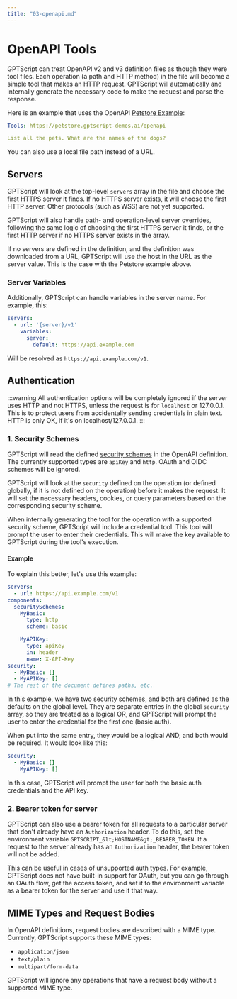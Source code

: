 ```yaml
---
title: "03-openapi.md"
---
```


# OpenAPI Tools

GPTScript can treat OpenAPI v2 and v3 definition files as though they were tool files.
Each operation (a path and HTTP method) in the file will become a simple tool that makes an HTTP request.
GPTScript will automatically and internally generate the necessary code to make the request and parse the response.

Here is an example that uses the OpenAPI [Petstore Example](https://github.com/OAI/OpenAPI-Specification/blob/main/examples/v3.0/petstore.yaml):

```yaml
Tools: https://petstore.gptscript-demos.ai/openapi

List all the pets. What are the names of the dogs?
```

You can also use a local file path instead of a URL.

## Servers

GPTScript will look at the top-level `servers` array in the file and choose the first HTTPS server it finds.
If no HTTPS server exists, it will choose the first HTTP server. Other protocols (such as WSS) are not yet supported.

GPTScript will also handle path- and operation-level server overrides, following the same logic of choosing the first HTTPS server it finds,
or the first HTTP server if no HTTPS server exists in the array.

If no servers are defined in the definition, and the definition was downloaded from a URL, GPTScript will use the host
in the URL as the server value. This is the case with the Petstore example above.

### Server Variables

Additionally, GPTScript can handle variables in the server name. For example, this:

```yaml
servers:
  - url: '{server}/v1'
    variables:
      server:
        default: https://api.example.com
```

Will be resolved as `https://api.example.com/v1`.

## Authentication

:::warning
All authentication options will be completely ignored if the server uses HTTP and not HTTPS, unless the request is for `localhost` or 127.0.0.1.
This is to protect users from accidentally sending credentials in plain text.
HTTP is only OK, if it's on localhost/127.0.0.1.
:::

### 1. Security Schemes

GPTScript will read the defined [security schemes](https://swagger.io/docs/specification/authentication/) in the OpenAPI definition. The currently supported types are `apiKey` and `http`.
OAuth and OIDC schemes will be ignored.

GPTScript will look at the `security` defined on the operation (or defined globally, if it is not defined on the operation) before it makes the request.
It will set the necessary headers, cookies, or query parameters based on the corresponding security scheme.

When internally generating the tool for the operation with a supported security scheme, GPTScript will include a credential tool.
This tool will prompt the user to enter their credentials. This will make the key available to GPTScript during the tool's execution.

#### Example

To explain this better, let's use this example:

```yaml
servers:
  - url: https://api.example.com/v1
components:
  securitySchemes:
    MyBasic:
      type: http
      scheme: basic

    MyAPIKey:
      type: apiKey
      in: header
      name: X-API-Key
security:
  - MyBasic: []
  - MyAPIKey: []
# The rest of the document defines paths, etc.
```

In this example, we have two security schemes, and both are defined as the defaults on the global level.
They are separate entries in the global `security` array, so they are treated as a logical OR, and GPTScript will prompt
the user to enter the credential for the first one (basic auth).

When put into the same entry, they would be a logical AND, and both would be required.
It would look like this:

```yaml
security:
  - MyBasic: []
    MyAPIKey: []
```

In this case, GPTScript will prompt the user for both the basic auth credentials and the API key.

### 2. Bearer token for server

GPTScript can also use a bearer token for all requests to a particular server that don't already have an `Authorization` header.
To do this, set the environment variable `GPTSCRIPT_&lt;HOSTNAME&gt;_BEARER_TOKEN`.
If a request to the server already has an `Authorization` header, the bearer token will not be added.

This can be useful in cases of unsupported auth types. For example, GPTScript does not have built-in support for OAuth,
but you can go through an OAuth flow, get the access token, and set it to the environment variable as a bearer token
for the server and use it that way.

## MIME Types and Request Bodies

In OpenAPI definitions, request bodies are described with a MIME type. Currently, GPTScript supports these MIME types:
- `application/json`
- `text/plain`
- `multipart/form-data`

GPTScript will ignore any operations that have a request body without a supported MIME type.
